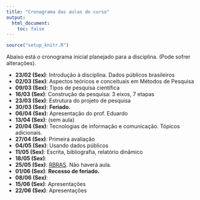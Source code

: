 ```yaml
---
title: "Cronograma das aulas do curso"
output:
  html_document:
    toc: false
---
```


```r
source("setup_knitr.R")
```

Abaixo está o cronograma inicial planejado para a disciplina. (Pode
sofrer alterações).

- **23/02 (Sex)**: Introdução à disciplina. Dados públicos brasileiros 
- **02/03 (Sex)**: Aspectos teóricos e conceituais em Métodos de Pesquisa
- **09/03 (Sex)**: Tipos de pesquisa científica
- **16/03 (Sex)**: Construção da pesquisa: 3 eixos, 7 etapas
- **23/03 (Sex)**: Estrutura do projeto de pesquisa 
- **30/03 (Sex)**: **Feriado.**
- **06/04 (Sex)**: Apresentação do prof. Eduardo
- **13/04 (Sex)**: (sem aula)
- **20/04 (Sex)**: Tecnologias de informação e comunicação. Tópicos adicionais. 
- **27/04 (Sex)**: Primeira avaliação 
- **04/05 (Sex)**: Usando dados públicos 
- **11/05 (Sex)**: Escrita, bibliografia, relatório dinâmico 
- **18/05 (Sex)**: 
- **25/05 (Sex)**: [RBRAS](http://www.rbras.org.br/rbras63). Não haverá aula.
- **01/06 (Sex)**: **Recesso de feriado.**
- **08/06 (Sex)**: 
- **15/06 (Sex)**: Apresentações
- **22/06 (Sex)**: Apresentações


